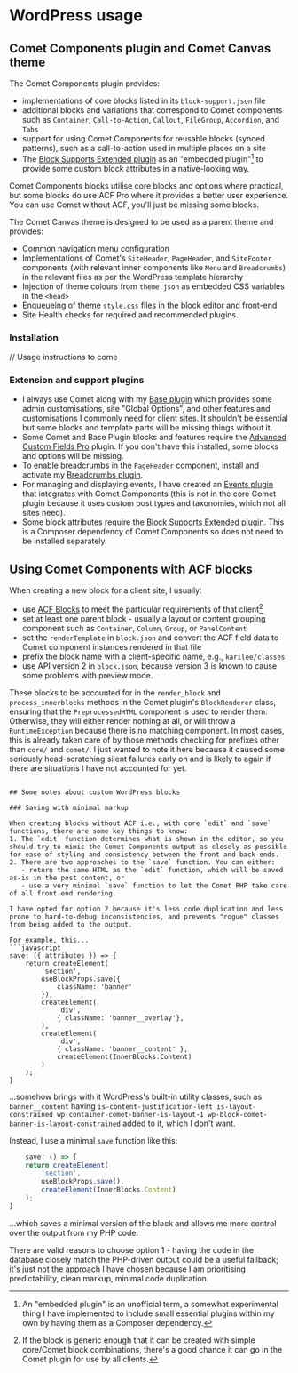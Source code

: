 # WordPress usage

## Comet Components plugin and Comet Canvas theme

The Comet Components plugin provides:
- implementations of core blocks listed in its `block-support.json` file
- additional blocks and variations that correspond to Comet components such as `Container`, `Call-to-Action`, `Callout`, `FileGroup`, `Accordion`, and `Tabs`
- support for using Comet Components for reusable blocks (synced patterns), such as a call-to-action used in multiple places on a site
- The [Block Supports Extended plugin](https://github.com/humanmade/block-supports-extended) as an "embedded plugin"[^2] to provide some custom block attributes in a native-looking way.

Comet Components blocks utilise core blocks and options where practical, but some blocks do use ACF Pro where it provides a better user experience. You can use Comet without ACF, you'll just be missing some blocks.

The Comet Canvas theme is designed to be used as a parent theme and provides:
- Common navigation menu configuration
- Implementations of Comet's `SiteHeader`, `PageHeader`, and `SiteFooter` components (with relevant inner components like `Menu` and `Breadcrumbs`) in the relevant files as per the WordPress template hierarchy
- Injection of theme colours from `theme.json` as embedded CSS variables in the `<head>`
- Enqueueing of theme `style.css` files in the block editor and front-end
- Site Health checks for required and recommended plugins.

### Installation

// Usage instructions to come

### Extension and support plugins

- I always use Comet along with my [Base plugin](https://github.com/doubleedesign/doublee-base-plugin) which provides some admin customisations, site "Global Options", and other features and customisations I commonly need for client sites. It shouldn't be essential but some blocks and template parts will be missing things without it.
- Some Comet and Base Plugin blocks and features require the [Advanced Custom Fields Pro](https://www.advancedcustomfields.com/pro/) plugin. If you don't have this installed, some blocks and options will be missing.
- To enable breadcrumbs in the `PageHeader` component, install and activate my [Breadcrumbs plugin](https://github.com/doubleedesign/doublee-breadcrumbs).
- For managing and displaying events, I have created an [Events plugin](https://github.com/doubleedesign/doublee-events-plugin) that integrates with Comet Components (this is not in the core Comet plugin because it uses custom post types and taxonomies, which not all sites need).
- Some block attributes require the [Block Supports Extended plugin](https://github.com/humanmade/block-supports-extended). This is a Composer dependency of Comet Components so does not need to be installed separately.

## Using Comet Components with ACF blocks

When creating a new block for a client site, I usually:
- use [ACF Blocks](https://www.advancedcustomfields.com/resources/blocks/) to meet the particular requirements of that client[^1]
- set at least one parent block - usually a layout or content grouping component such as `Container`, `Column`, `Group`, or `PanelContent`
- set the `renderTemplate` in `block.json` and convert the ACF field data to Comet component instances rendered in that file
- prefix the block name with a client-specific name, e.g., `karilee/classes`
- use API version 2 in `block.json`, because version 3 is known to cause some problems with preview mode.

These blocks to be accounted for in the `render_block` and `process_innerblocks` methods in the Comet plugin's `BlockRenderer` class, ensuring that the `PreprocessedHTML` component is used to render them.
Otherwise, they will either render nothing at all, or will throw a `RuntimeException` because there is no matching component.
In most cases, this is already taken care of by those methods checking for prefixes other than `core/` and `comet/`. I just wanted to note it here because it caused some seriously head-scratching silent failures early on and is likely to again if there are situations I have not accounted for yet.

[^1]: If the block is generic enough that it can be created with simple core/Comet block combinations, there's a good chance it can go in the Comet plugin for use by all clients.
[^2]: An "embedded plugin" is an unofficial term, a somewhat experimental thing I have implemented to include small essential plugins within my own by having them as a Composer dependency.
```

## Some notes about custom WordPress blocks

### Saving with minimal markup

When creating blocks without ACF i.e., with core `edit` and `save` functions, there are some key things to know:
1. The `edit` function determines what is shown in the editor, so you should try to mimic the Comet Components output as closely as possible for ease of styling and consistency between the front and back-ends.
2. There are two approaches to the `save` function. You can either:
   - return the same HTML as the `edit` function, which will be saved as-is in the post content, or
   - use a very minimal `save` function to let the Comet PHP take care of all front-end rendering.

I have opted for option 2 because it's less code duplication and less prone to hard-to-debug inconsistencies, and prevents "rogue" classes from being added to the output.

For example, this...
```javascript
save: ({ attributes }) => {
	return createElement(
		'section',
		useBlockProps.save({
			className: 'banner'
		}),
		createElement(
			'div',
			{ className: 'banner__overlay'},
		),
		createElement(
			'div',
			{ className: 'banner__content' },
			createElement(InnerBlocks.Content)
		)
	);
}
```
...somehow brings with it WordPress's built-in utility classes, such as `banner__content` having `is-content-justification-left is-layout-constrained wp-container-comet-banner-is-layout-1 wp-block-comet-banner-is-layout-constrained` added to it, which I don't want.

Instead, I use a minimal `save` function like this:
```javascript
	save: () => {
	return createElement(
		'section',
		useBlockProps.save(),
		createElement(InnerBlocks.Content)
	);
}
```
...which saves a minimal version of the block and allows me more control over the output from my PHP code.

There are valid reasons to choose option 1 - having the code in the database closely match the PHP-driven output could be a useful fallback; it's just not the approach I have chosen because I am prioritising predictability, clean markup, minimal code duplication.
